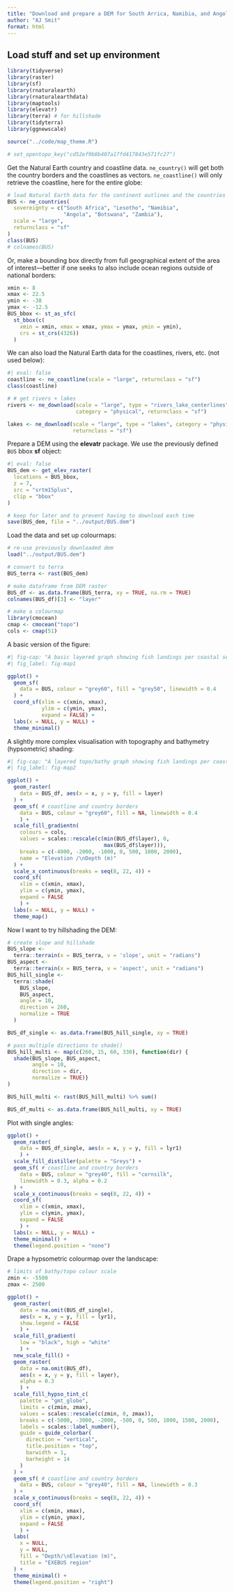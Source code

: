 ```yaml
---
title: "Download and prepare a DEM for South Arrica, Namibia, and Angola"
author: "AJ Smit"
format: html
---
```


## Load stuff and set up environment

```r
library(tidyverse)
library(raster)
library(sf)
library(rnaturalearth)
library(rnaturalearthdata)
library(maptools)
library(elevatr)
library(terra) # for hillshade
library(tidyterra)
library(ggnewscale)

source("../code/map_theme.R")

# set_opentopo_key("cd52ef9b8b407a17fd417843e571fc27")
```

Get the Natural Earth country and coastline data. `ne_country()` will get both the country borders and the coastlines as vectors. `ne_coastline()` will only retrieve the coastline, here for the entire globe:

```r
# load Natural Earth data for the continent outlines and the countries
BUS <- ne_countries(
  sovereignty = c("South Africa", "Lesotho", "Namibia",
                  "Angola", "Botswana", "Zambia"),
  scale = "large",
  returnclass = "sf"
)
class(BUS)
# colnames(BUS)
```

Or, make a bounding box directly from full geographical extent of the area of interest---better if one seeks to also include ocean regions outside of national borders:

```r
xmin <- 8
xmax <- 22.5
ymin <- -38
ymax <- -12.5
BUS_bbox <- st_as_sfc(
  st_bbox(c(
    xmin = xmin, xmax = xmax, ymax = ymax, ymin = ymin),
    crs = st_crs(4326))
  )
```

We can also load the Natural Earth data for the coastlines, rivers, etc. (not used below):

```R
#| eval: false
coastline <- ne_coastline(scale = "large", returnclass = "sf")
class(coastline)

# # get rivers + lakes
rivers <- ne_download(scale = "large", type = "rivers_lake_centerlines",
                      category = "physical", returnclass = "sf")

lakes <- ne_download(scale = "large", type = "lakes", category = "physical",
                     returnclass = "sf")
```

Prepare a DEM using the **elevatr** package. We use the previously defined `BUS` bbox **sf** object:

```r
#| eval: false
BUS_dem <- get_elev_raster(
  locations = BUS_bbox,
  z = 7,
  src = "srtm15plus",
  clip = "bbox"
)

# keep for later and to prevent having to download each time
save(BUS_dem, file = "../output/BUS.dem")
```

Load the data and set up colourmaps:

```r
# re-use previously downloaded dem
load("../output/BUS.dem")

# convert to terra
BUS_terra <- rast(BUS_dem)

# make dataframe from DEM raster
BUS_df <- as.data.frame(BUS_terra, xy = TRUE, na.rm = TRUE)
colnames(BUS_df)[3] <- "layer"

# make a colourmap
library(cmocean)
cmap <- cmocean("topo")
cols <- cmap(51)
```

A basic version of the figure:

```r
#| fig-cap: "A basic layered graph showing fish landings per coastal section (turquoise) and localities as reported (magenta)."
#| fig_label: fig-map1

ggplot() +
  geom_sf(
    data = BUS, colour = "grey60", fill = "grey50", linewidth = 0.4
  ) +
  coord_sf(xlim = c(xmin, xmax),
           ylim = c(ymin, ymax),
           expand = FALSE) +
  labs(x = NULL, y = NULL) +
  theme_minimal()
```

A slightly more complex visualisation with topography and bathymetry (hypsometric) shading:

```r
#| fig-cap: "A layered topo/bathy graph showing fish landings per coastal section (turquoise) and localities as reported (magenta)."
#| fig_label: fig-map2

ggplot() +
  geom_raster(
    data = BUS_df, aes(x = x, y = y, fill = layer)
  ) +
  geom_sf( # coastline and country borders
    data = BUS, colour = "grey60", fill = NA, linewidth = 0.4
    ) +
  scale_fill_gradientn(
    colours = cols,
    values = scales::rescale(c(min(BUS_df$layer), 0,
                               max(BUS_df$layer))),
    breaks = c(-4000, -2000, -1000, 0, 500, 1000, 2000),
    name = "Elevation /\nDepth (m)"
  ) +
  scale_x_continuous(breaks = seq(8, 22, 4)) +  
  coord_sf(
    xlim = c(xmin, xmax),
    ylim = c(ymin, ymax),
    expand = FALSE
    ) +
  labs(x = NULL, y = NULL) +
  theme_map()
```

Now I want to try hillshading the DEM:

```r
# create slope and hillshade
BUS_slope <-
  terra::terrain(x = BUS_terra, v = 'slope', unit = "radians")
BUS_aspect <-
  terra::terrain(x = BUS_terra, v = 'aspect', unit = "radians")
BUS_hill_single <-
  terra::shade(
    BUS_slope,
    BUS_aspect,
    angle = 10,
    direction = 260,
    normalize = TRUE
  )

BUS_df_single <- as.data.frame(BUS_hill_single, xy = TRUE)

# pass multiple directions to shade()
BUS_hill_multi <- map(c(260, 15, 60, 330), function(dir) { 
  shade(BUS_slope, BUS_aspect, 
        angle = 10, 
        direction = dir,
        normalize = TRUE)}
)

BUS_hill_multi <- rast(BUS_hill_multi) %>% sum()

BUS_df_multi <- as.data.frame(BUS_hill_multi, xy = TRUE)
```

Plot with single angles:

```r
ggplot() +
  geom_raster(
    data = BUS_df_single, aes(x = x, y = y, fill = lyr1)
    ) +
  scale_fill_distiller(palette = "Greys") +
  geom_sf( # coastline and country borders
    data = BUS, colour = "grey40", fill = "cornsilk",
    linewidth = 0.3, alpha = 0.2
  ) +
  scale_x_continuous(breaks = seq(8, 22, 4)) +  
  coord_sf(
    xlim = c(xmin, xmax),
    ylim = c(ymin, ymax),
    expand = FALSE
    ) +
  labs(x = NULL, y = NULL) +
  theme_minimal() +
  theme(legend.position = "none")
```

Drape a hypsometric colourmap over the landscape:

```r
# limits of bathy/topo colour scale
zmin <- -5500
zmax <- 2500

ggplot() +
  geom_raster(
    data = na.omit(BUS_df_single),
    aes(x = x, y = y, fill = lyr1),
    show.legend = FALSE
    ) +
  scale_fill_gradient(
    low = "black", high = "white"
    ) +
  new_scale_fill() +
  geom_raster(
    data = na.omit(BUS_df),
    aes(x = x, y = y, fill = layer),
    alpha = 0.3
    ) +
  scale_fill_hypso_tint_c(
    palette = "gmt_globe",
    limits = c(zmin, zmax),
    values = scales::rescale(c(zmin, 0, zmax)),
    breaks = c(-5000, -3000, -2000, -500, 0, 500, 1000, 1500, 2000),
    labels = scales::label_number(),
    guide = guide_colorbar(
      direction = "vertical",
      title.position = "top",
      barwidth = 1,
      barheight = 14
    )
  ) +
  geom_sf( # coastline and country borders
    data = BUS, colour = "grey40", fill = NA, linewidth = 0.3
  ) +
  scale_x_continuous(breaks = seq(8, 22, 4)) +  
  coord_sf(
    xlim = c(xmin, xmax),
    ylim = c(ymin, ymax),
    expand = FALSE
    ) +
  labs(
    x = NULL,
    y = NULL,
    fill = "Depth/\nElevation (m)",
    title = "EXEBUS region"
  ) +
  theme_minimal() +
  theme(legend.position = "right")
```
